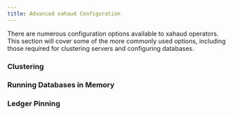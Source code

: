 ```yaml
---
title: Advanced xahaud Configuration
---
```

There are numerous configuration options available to xahaud operators. This section will cover some of the more commonly used options, including those required for clustering servers and configuring databases.

### Clustering

### Running Databases in Memory

### Ledger Pinning
